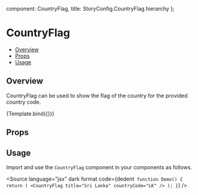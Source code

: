 
  component: CountryFlag,
  title: StoryConfig.CountryFlag.hierarchy
};

<Meta title={meta.title} component={meta.component} />


# CountryFlag

- [Overview](#overview)
- [Props](#props)
- [Usage](#usage)

## Overview

CountryFlag can be used to show the flag of the country for the provided country code.

<Canvas>
  <Story name="Overview" args={{
    title: "Sri Lanka",
    countryCode: "LK"
  }}>
    {Template.bind({})}
  </Story>
</Canvas>

## Props
<ArgsTable story="Overview" />

## Usage

Import and use the `CountryFlag` component in your components as follows.

<Source
  language="jsx"
  dark
  format
  code={dedent`
function Demo() {
  return (
    <CountryFlag
      title="Sri Lanka"
      countryCode="LK"
    />
  );
}`}
/>
